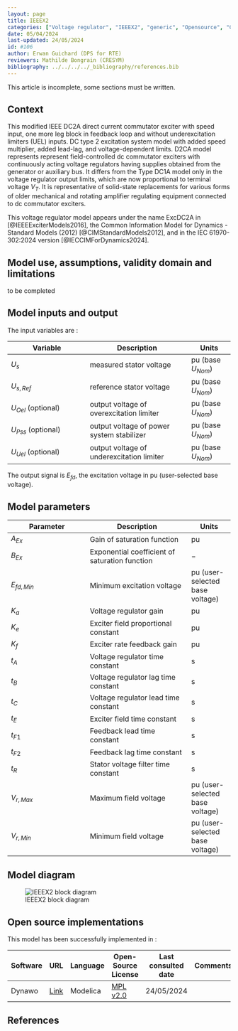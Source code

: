 ```yaml
---
layout: page
title: IEEEX2
categories: ["Voltage regulator", "IEEEX2", "generic", "Opensource", "CIM model", "RMS", "phasor", "MRL4", "Single phase", "ExcDC2A", "IEC", "dynawo", "#106"]
date: 05/04/2024
last-updated: 24/05/2024
id: #106
author: Erwan Guichard (DPS for RTE)
reviewers: Mathilde Bongrain (CRESYM)
bibliography: ../../../../_bibliography/references.bib
---
```


This article is incomplete, some sections must be written.

## Context

This modified IEEE DC2A direct current commutator exciter with speed input, one more leg block in feedback loop and without underexcitation limiters (UEL) inputs. DC type 2 excitation system model with added speed multiplier, added lead-lag, and voltage-dependent limits. D2CA model represents represent field-controlled dc commutator exciters with continuously acting voltage regulators having supplies obtained from the generator or auxiliary bus. It differs from the Type DC1A model only in the voltage regulator output limits, which are now proportional to terminal voltage $V_T$. It is representative of solid-state replacements for various forms of older mechanical and rotating amplifier regulating equipment connected to dc commutator exciters.

This voltage regulator model appears under the name ExcDC2A in [@IEEEExciterModels2016], the Common Information Model for Dynamics - Standard Models (2012) [@CIMStandardModels2012],  and in the IEC 61970-302:2024 version [@IECCIMForDynamics2024].

## Model use, assumptions, validity domain and limitations

to be completed

## Model inputs and output

The input variables are :

| Variable | Description | Units |
|-----------|--------------| ------|
|$U_s$ |measured stator voltage |$\text{pu}$ (base $U_{Nom}$)|
|$U_{s,Ref}$ |reference stator voltage |$\text{pu}$ (base $U_{Nom}$)|
|$U_{Oel}$ (optional) |output voltage of overexcitation limiter |$\text{pu}$ (base $U_{Nom}$)|
|$U_{Pss}$ (optional) |output voltage of power system stabilizer |$\text{pu}$ (base $U_{Nom}$)|
|$U_{Uel}$ (optional) |output voltage of underexcitation limiter |$\text{pu}$ (base $U_{Nom}$)|

The output signal is $E_{fd}$, the excitation voltage in $\text{pu}$ (user-selected base voltage).

## Model parameters

| Parameter | Description | Units |
|-----------|--------------| ------|
|$A_{Ex}$ |Gain of saturation function |$\text{pu}$|
|$B_{Ex}$ |Exponential coefficient of saturation function |$-$|
|$E_{fd,Min}$ |Minimum excitation voltage |$\text{pu}$ (user-selected base voltage)|
|$K_a$ |Voltage regulator gain |$\text{pu}$|
|$K_e$ |Exciter field proportional constant |$\text{pu}$|
|$K_f$ |Exciter rate feedback gain |$\text{pu}$|
|$t_A$ |Voltage regulator time constant |$\text{s}$|
|$t_B$ |Voltage regulator lag time constant |$\text{s}$|
|$t_C$ |Voltage regulator lead time constant |$\text{s}$|
|$t_E$ |Exciter field time constant |$\text{s}$|
|$t_{F1}$ |Feedback lead time constant |$\text{s}$|
|$t_{F2}$ |Feedback lag time constant |$\text{s}$|
|$t_R$ |Stator voltage filter time constant |$\text{s}$|
|$V_{r,Max}$ |Maximum field voltage |$\text{pu}$ (user-selected base voltage)|
|$V_{r,Min}$ |Minimum field voltage |$\text{pu}$ (user-selected base voltage)|

## Model diagram

![IEEEX2 block diagram](IEEEX2.drawio.svg){#fig-ieeex2-diagram}

## Open source implementations

This model has been successfully implemented in :

| Software      | URL | Language | Open-Source License | Last consulted date | Comments |
| ------------- | --- | -------- | ------------------- | ------------------- | -------- |
| Dynawo | [Link](https://github.com/dynawo/dynawo) | Modelica | [MPL v2.0](https://www.mozilla.org/en-US/MPL/2.0/)  | 24/05/2024 |  |

## References

::: {#refs}
::: 
